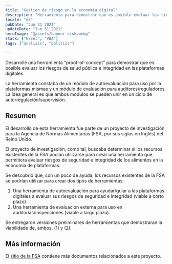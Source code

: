 ```yaml
---
title: "Gestion de riesgo en la economía digital"
description: "Herramienta para demostrar que es posible evaluar los riesgos en las plataformas digitales"
locale: "es"
pubDate: "Jun 31 2021"
updateDate: "Jun 31 2021"
heroImage: "@assets/banner-risk.webp"
stack: ["Excel", "VBA"]
tags: ["analisis", "politica"]

---
```


Desarrollé una herramienta "proof-of-concept" para demostrar que es posible evaluar los riesgos de salud pública e integridad en las plataformas digitales.

La herramienta constaba de un módulo de autoevaluación para uso por la plataformas mismas y un módulo de evaluación para auditores/reguladores. La idea general es que ambos modulos se pueden unir en un ciclo de autorregulación/supervisión.

## Resumen
El desarrollo de esta herramienta fue parte de un proyecto de investigación para la Agencia de Normas Alimentarias (FSA, por sus siglas en Inglés) del Reino Unido.

El proyecto de investigación, como tal, buscaba determinar si los recursos existentes de la FSA podían utilizarse para crear una herramienta que permitiera evaluar riesgos de seguridad e integridad de los alimentos en la economía de plataformas.

Se descubrió que, con un poco de ayuda, los recursos existentes de la FSA se podrían utilizar para crear dos tipos de herramientas:
1. Una herramienta de autoevaluación para ayudar/guiar a las plataformas digitales a evaluar sus riesgos de seguridad e integridad (viable a corto plazo)
2. Una herramienta de evaluación externa para uso en auditorías/inspecciones (viable a largo plazo).

Se entregaron versiones preliminares de herramientas que demostraran la viabilidade de, ambos, (1) y (2).

## Más información
El [sitio de la FSA](https://www.food.gov.uk/research/emerging-challenges-and-opportunities/food-in-the-platform-economy) contiene más documentos relacionados a este proyecto.
